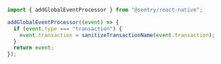 ```javascript
import { addGlobalEventProcessor } from "@sentry/react-native";

addGlobalEventProcessor((event) => {
  if (event.type === "transaction") {
    event.transaction = sanitizeTransactionName(event.transaction);
  }
  return event;
});
```
